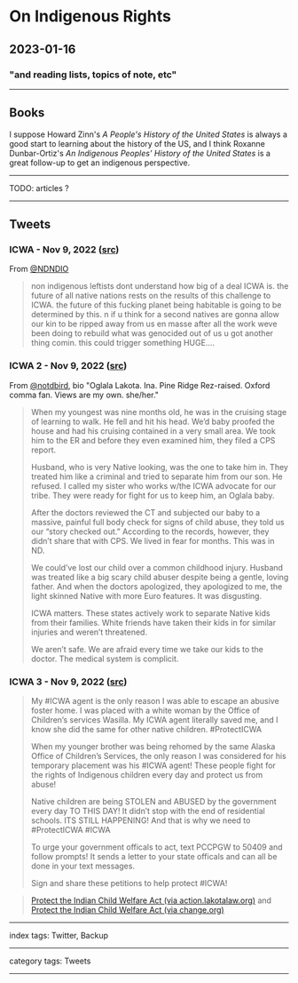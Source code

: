# On Indigenous Rights

## 2023-01-16

### "and reading lists, topics of note, etc"

---

## Books

I suppose Howard Zinn's _A People's History of the United States_ is always a good start to learning about the history of the US, and I think Roxanne Dunbar-Ortiz's _An Indigenous Peoples' History of the United States_ is a great follow-up to get an indigenous perspective.

---

TODO: articles ?

---

## Tweets

### ICWA - Nov 9, 2022 ([src](https://twitter.com/NDNDIO/status/1590544324043079680))

From [@NDNDIO](https://twitter.com/NDNDIO)

> non indigenous leftists dont understand how big of a deal ICWA is. the future of all native nations rests on the results of this challenge to ICWA. the future of this fucking planet being habitable is going to be determined by this. n if u think for a second natives are gonna allow our kin to be ripped away from us en masse after all the work weve been doing to rebuild what was genocided out of us u got another thing comin. this could trigger something HUGE....

### ICWA 2 - Nov 9, 2022 ([src](https://twitter.com/notdbird/status/1590729428136755200))

From [@notdbird](https://twitter.com/notdbird), bio "Oglala Lakota. Ina. Pine Ridge Rez-raised. Oxford comma fan. Views are my own. she/her."

> When my youngest was nine months old, he was in the cruising stage of learning to walk. He fell and hit his head. We’d baby proofed the house and had his cruising contained in a very small area. We took him to the ER and before they even examined him, they filed a CPS report.
>
> Husband, who is very Native looking, was the one to take him in. They treated him like a criminal and tried to separate him from our son. He refused. I called my sister who works w/the ICWA advocate for our tribe. They were ready for fight for us to keep him, an Oglala baby.
>
> After the doctors reviewed the CT and subjected our baby to a massive, painful full body check for signs of child abuse, they told us our “story checked out.” According to the records, however, they didn’t share that with CPS. We lived in fear for months. This was in ND.
>
> We could’ve lost our child over a common childhood injury. Husband was treated like a big scary child abuser despite being a gentle, loving father. And when the doctors apologized, they apologized to me, the light skinned Native with more Euro features. It was disgusting.
>
> ICWA matters. These states actively work to separate Native kids from their families. White friends have taken their kids in for similar injuries and weren’t threatened. 
>
> We aren’t safe. We are afraid every time we take our kids to the doctor. The medical system is complicit.

### ICWA 3 - Nov 9, 2022 ([src](https://twitter.com/retrograde/status/1590441811541393409))

> My #ICWA agent is the only reason I was able to escape an abusive foster home. I was placed with a white woman by the Office of Children’s services Wasilla. My ICWA agent literally saved me, and I know she did the same for other native children. #ProtectICWA
>
> When my younger brother was being rehomed by the same Alaska Office of Children’s Services, the only reason I was considered for his temporary placement was his #ICWA agent! These people fight for the rights of Indigenous children every day and protect us from abuse!
>
> Native children are being STOLEN and ABUSED by the government every day TO THIS DAY! It didn’t stop with the end of residential schools. ITS STILL HAPPENING! And that is why we need to #ProtectICWA #ICWA
>
> To urge your government officals to act, text PCCPGW to 50409 and follow prompts! It sends a letter to your state officals and can all be done in your text messages.
>
> Sign and share these petitions to help protect #ICWA!

> [Protect the Indian Child Welfare Act (via action.lakotalaw.org)](https://action.lakotalaw.org/action/protect-icwa) and [Protect the Indian Child Welfare Act (via change.org)](https://change.org/p/protect-the-indian-child-welfare-act)

---

index tags: Twitter, Backup

---

category tags: Tweets

---
